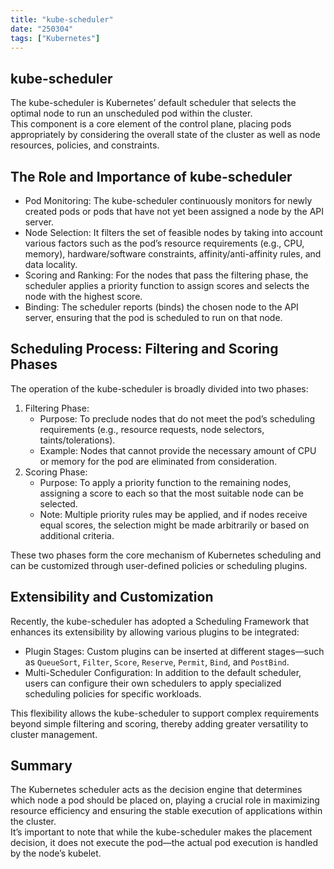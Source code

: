 ```yaml
---
title: "kube-scheduler"
date: "250304"
tags: ["Kubernetes"]
---
```


## kube-scheduler

The kube-scheduler is Kubernetes’ default scheduler that selects the optimal node to run an unscheduled pod within the cluster.  
This component is a core element of the control plane, placing pods appropriately by considering the overall state of the cluster as well as node resources, policies, and constraints.

## The Role and Importance of kube-scheduler

- Pod Monitoring: The kube-scheduler continuously monitors for newly created pods or pods that have not yet been assigned a node by the API server.
- Node Selection: It filters the set of feasible nodes by taking into account various factors such as the pod’s resource requirements (e.g., CPU, memory), hardware/software constraints, affinity/anti-affinity rules, and data locality.
- Scoring and Ranking: For the nodes that pass the filtering phase, the scheduler applies a priority function to assign scores and selects the node with the highest score.
- Binding: The scheduler reports (binds) the chosen node to the API server, ensuring that the pod is scheduled to run on that node.

## Scheduling Process: Filtering and Scoring Phases

The operation of the kube-scheduler is broadly divided into two phases:

1. Filtering Phase:
   - Purpose: To preclude nodes that do not meet the pod’s scheduling requirements (e.g., resource requests, node selectors, taints/tolerations).
   - Example: Nodes that cannot provide the necessary amount of CPU or memory for the pod are eliminated from consideration.
2. Scoring Phase:
   - Purpose: To apply a priority function to the remaining nodes, assigning a score to each so that the most suitable node can be selected.
   - Note: Multiple priority rules may be applied, and if nodes receive equal scores, the selection might be made arbitrarily or based on additional criteria.

These two phases form the core mechanism of Kubernetes scheduling and can be customized through user-defined policies or scheduling plugins.

## Extensibility and Customization

Recently, the kube-scheduler has adopted a Scheduling Framework that enhances its extensibility by allowing various plugins to be integrated:

- Plugin Stages: Custom plugins can be inserted at different stages—such as `QueueSort`, `Filter`, `Score`, `Reserve`, `Permit`, `Bind`, and `PostBind`.
- Multi-Scheduler Configuration: In addition to the default scheduler, users can configure their own schedulers to apply specialized scheduling policies for specific workloads.

This flexibility allows the kube-scheduler to support complex requirements beyond simple filtering and scoring, thereby adding greater versatility to cluster management.

## Summary

The Kubernetes scheduler acts as the decision engine that determines which node a pod should be placed on, playing a crucial role in maximizing resource efficiency and ensuring the stable execution of applications within the cluster.  
It’s important to note that while the kube-scheduler makes the placement decision, it does not execute the pod—the actual pod execution is handled by the node’s kubelet.
